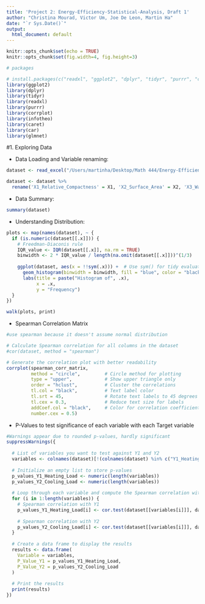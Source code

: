 ```yaml
---
title: 'Project 2: Energy-Efficiency-Statistical-Analysis, Draft 1'
author: "Christina Mourad, Victor Um, Joe De Leon, Martin Ha"
date: "`r Sys.Date()`"
output:
  html_document: default
---
```


```r
knitr::opts_chunk$set(echo = TRUE)
knitr::opts_chunk$set(fig.width=4, fig.height=3)

```

```r
# packages

# install.packages(c("readxl", "ggplot2", "dplyr", "tidyr", "purrr", "corrplot", "infotheo", "caret", "glmnet"))
library(ggplot2)
library(dplyr)
library(tidyr)
library(readxl)
library(purrr)
library(corrplot)
library(infotheo)
library(caret)
library(car)
library(glmnet)
```

#1. Exploring Data

- Data Loading and Variable renaming:

```r

dataset <- read_excel("/Users/martinha/Desktop/Math 444/Energy-Efficiency-Statistical-Analysis/ENB2012_data.xlsx")

dataset <- dataset %>%
  rename('X1_Relative_Compactness' = X1, 'X2_Surface_Area' = X2, 'X3_Wall_Area' = X3, 'X4_Roof_Area' = X4, 'X5_Overall_Height' = X5, 'X6_Orientation' = X6, 'X7_Glazing_Area' = X7, 'X8_Glazing_Area_Distribution' = X8, 'Y1_Heating_Load' = Y1, 'Y2_Cooling_Load' = Y2)
```

 - Data Summary:
 
```r
summary(dataset)
```

- Understanding Distribution:
 
```r
plots <- map(names(dataset), ~ {
  if (is.numeric(dataset[[.x]])) {
    # Freedman-Diaconis rule
    IQR_value <- IQR(dataset[[.x]], na.rm = TRUE)
    binwidth <- 2 * IQR_value / length(na.omit(dataset[[.x]]))^(1/3)
    
    ggplot(dataset, aes(x = !!sym(.x))) +  # Use sym() for tidy evaluation
      geom_histogram(binwidth = binwidth, fill = "blue", color = "black", alpha = 0.7) +
      labs(title = paste("Histogram of", .x),
           x = .x,
           y = "Frequency")
  }
})

walk(plots, print)
```

- Spearman Correlation Matrix

```r
#use spearman because it doesn't assume normal distribution

# Calculate Spearman correlation for all columns in the dataset
#cor(dataset, method = "spearman")

# Generate the correlation plot with better readability
corrplot(spearman_corr_matrix, 
         method = "circle",         # Circle method for plotting
         type = "upper",            # Show upper triangle only
         order = "hclust",          # Cluster the correlations
         tl.col = "black",          # Text label color
         tl.srt = 45,               # Rotate text labels to 45 degrees
         tl.cex = 0.3,              # Reduce text size for labels
         addCoef.col = "black",     # Color for correlation coefficients
         number.cex = 0.5)    
```

- P-Values to test significance of each variable with each Target variable

```r

#Warnings appear due to rounded p-values, hardly significant
suppressWarnings({
  
  # List of variables you want to test against Y1 and Y2
  variables <- colnames(dataset)[!(colnames(dataset) %in% c("Y1_Heating_Load", "Y2_Cooling_Load"))]
  
  # Initialize an empty list to store p-values
  p_values_Y1_Heating_Load <- numeric(length(variables))
  p_values_Y2_Cooling_Load <- numeric(length(variables))
  
  # Loop through each variable and compute the Spearman correlation with Y1 and Y2
  for (i in 1:length(variables)) {
    # Spearman correlation with Y1
    p_values_Y1_Heating_Load[i] <- cor.test(dataset[[variables[i]]], dataset$Y1_Heating_Load, method = "spearman")$p.value
    
    # Spearman correlation with Y2
    p_values_Y2_Cooling_Load[i] <- cor.test(dataset[[variables[i]]], dataset$Y2_Cooling_Load, method = "spearman")$p.value
  }
  
  # Create a data frame to display the results
  results <- data.frame(
    Variable = variables,
    P_Value_Y1 = p_values_Y1_Heating_Load,
    P_Value_Y2 = p_values_Y2_Cooling_Load
  )
  
  # Print the results
  print(results)
})
```
